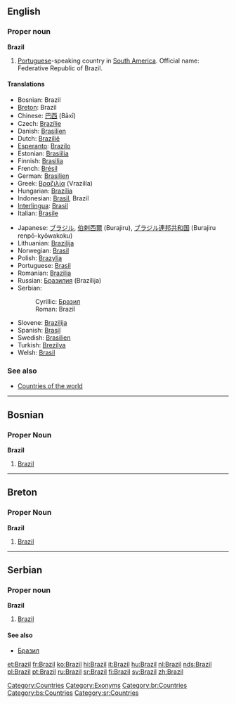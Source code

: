 ==English==
{{wikipedia}}
===Proper noun===
'''Brazil'''

#[[Portuguese]]-speaking country in [[South America]]. Official name: Federative Republic of Brazil.

====Translations====
{{top}}
*Bosnian: Brazil {{m}}
*[[Breton]]: Brazil
*Chinese: [[巴西]] (Bāxī)
*Czech: [[Brazílie]]
*Danish: [[Brasilien]]
*Dutch: [[Brazilië]]
*[[Esperanto]]: [[Brazilo]]
*Estonian: [[Brasiilia]]
*Finnish: [[Brasilia]]
*French: [[Brésil]] {{m}}
*German: [[Brasilien]] {{n}}
*Greek: [[Βραζιλία]] (Vrazilía) {{f}}
*Hungarian: [[Brazília]]
*Indonesian: [[Brasil]], Brazil
*[[Interlingua]]: [[Brasil]]
*Italian: [[Brasile]] {{m}}
{{mid}}
*Japanese: [[ブラジル]], [[伯剌西爾]] (Burajiru), [[ブラジル]][[連邦]][[共和国]] (Burajiru renpō-kyōwakoku)
*Lithuanian: [[Brazilija]]  {{f}}
*Norwegian: [[Brasil]]
*Polish: [[Brazylia]] {{f}}
*Portuguese: [[Brasil]] {{m}}
*Romanian: [[Brazilia]] {{f}}
*Russian: [[Бразилия]] (Brazílija) {{f}}
*Serbian:
*:Cyrillic: [[Бразил]] {{m}}
*:Roman: Brazil {{m}}
*Slovene: [[Brazilija]] {{f}}
*Spanish: [[Brasil]] {{m}}
*Swedish: [[Brasilien]]
*Turkish: [[Brezilya]]
*Welsh: [[Brasil]]
{{bottom}}

===See also===
*[[Countries of the world]]

[[Category:Countries]]
[[Category:Exonyms]]


----
==Bosnian==
===Proper Noun===
'''Brazil''' {{m}}
#[[Brazil]]


----
==Breton==
===Proper Noun===
'''Brazil'''
#[[Brazil]]


----
==Serbian==
===Proper noun===
'''Brazil''' {{m}}
#[[Brazil]]
====See also====
*[[Бразил]]

[[Category:br:Countries]]
[[Category:bs:Countries]]
[[Category:sr:Countries]]

[[et:Brazil]]
[[fr:Brazil]]
[[ko:Brazil]]
[[hi:Brazil]]
[[it:Brazil]]
[[hu:Brazil]]
[[nl:Brazil]]
[[nds:Brazil]]
[[pl:Brazil]]
[[pt:Brazil]]
[[ru:Brazil]]
[[sr:Brazil]]
[[fi:Brazil]]
[[sv:Brazil]]
[[zh:Brazil]]